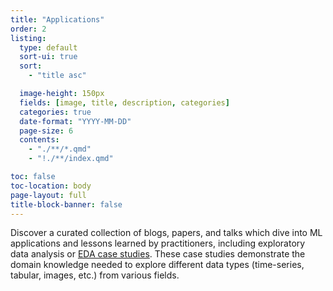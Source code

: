 ```yaml
---
title: "Applications"
order: 2
listing:
  type: default
  sort-ui: true
  sort:
    - "title asc"

  image-height: 150px
  fields: [image, title, description, categories]
  categories: true
  date-format: "YYYY-MM-DD"
  page-size: 6
  contents:
    - "./**/*.qmd"
    - "!./**/index.qmd"

toc: false
toc-location: body
page-layout: full
title-block-banner: false
---
```

Discover a curated collection of blogs, papers, and talks which dive into ML applications and lessons learned by practitioners, including exploratory data analysis or [EDA case studies](https://uw-madison-datascience.github.io/ML-X-Nexus/Resources/EDA-examples/). These case studies demonstrate the domain knowledge needed to explore different data types (time-series, tabular, images, etc.) from various fields.
